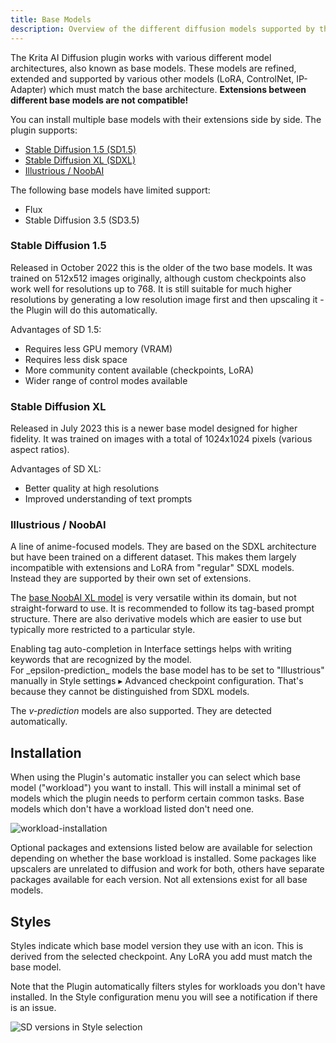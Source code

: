 ```yaml
---
title: Base Models
description: Overview of the different diffusion models supported by the plugin
---
```



The Krita AI Diffusion plugin works with various different model architectures,
also known as base models. These models are refined, extended and supported by
various other models (LoRA, ControlNet, IP-Adapter) which must match the base
architecture. **Extensions between different base models are not compatible!**

You can install multiple base models with their extensions side by side.
The plugin supports:
* [Stable Diffusion 1.5 (SD1.5)](#stable-diffusion-1.5)
* [Stable Diffusion XL (SDXL)](#stable-diffusion-xl)
* [Illustrious / NoobAI](#illustrious--noobai)

The following base models have limited support:
* <ExternalLink href="https://github.com/Acly/krita-ai-diffusion/discussions/1176">Flux</ExternalLink>
* <ExternalLink href="https://github.com/Acly/krita-ai-diffusion/discussions/1328">Stable Diffusion 3.5 (SD3.5)</ExternalLink>

### Stable Diffusion 1.5

Released in October 2022 this is the older of the two base models. It was
trained on 512x512 images originally, although custom checkpoints also work well
for resolutions up to 768. It is still suitable for much higher resolutions by
generating a low resolution image first and then upscaling it - the Plugin will
do this automatically.

Advantages of SD 1.5:
* Requires less GPU memory (VRAM)
* Requires less disk space
* More community content available (checkpoints, LoRA)
* Wider range of control modes available

### Stable Diffusion XL

Released in July 2023 this is a newer base model designed for higher fidelity.
It was trained on images with a total of 1024x1024 pixels (various aspect
ratios).

Advantages of SD XL:
* Better quality at high resolutions
* Improved understanding of text prompts

### Illustrious / NoobAI

A line of anime-focused models. They are based on the SDXL
architecture but have been trained on a different dataset. This makes them
largely incompatible with extensions and LoRA from "regular" SDXL models.
Instead they are supported by their own set of extensions.

The [base NoobAI XL model](https://civitai.com/models/833294/noobai-xl-nai-xl)
is very versatile within its domain, but not straight-forward to use. It is
recommended to follow its tag-based prompt structure. There are also derivative
models which are easier to use but typically more restricted to a particular style.

<Aside type="tip">
Enabling tag auto-completion in Interface settings helps with writing keywords
that are recognized by the model.
</Aside>
<Aside type="caution">
For _epsilon-prediction_ models the base model has to be set to "Illustrious" manually
in Style settings ▸ Advanced checkpoint configuration. That's because they cannot be
distinguished from SDXL models.

The _v-prediction_ models are also supported. They are detected automatically.
</Aside>

## Installation

When using the Plugin's automatic installer you can select which base model
("workload") you want to install. This will install a minimal set of models
which the plugin needs to perform certain common tasks. Base models which
don't have a workload listed don't need one.

![workload-installation](../../assets/base-models/installation-workloads.png)

Optional packages and extensions listed below are available for selection
depending on whether the base workload is installed. Some packages like
upscalers are unrelated to diffusion and work for both, others have separate
packages available for each version. Not all extensions exist for all base models.

## Styles

Styles indicate which base model version they use with an icon. This is derived
from the selected checkpoint. Any LoRA you add must match the base model.

Note that the Plugin automatically filters styles for workloads you don't have
installed. In the Style configuration menu you will see a notification if there
is an issue.

![SD versions in Style selection](../../assets/base-models/styles.png)
